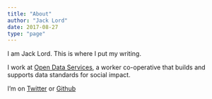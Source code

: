 ```yaml
---
title: "About"
author: "Jack Lord"
date: 2017-08-27
type: "page"
---
```


I am Jack Lord. This is where I put my writing.

I work at [Open Data Services](https://www.opendataservices.coop), a worker co-operative that builds and supports data standards for social impact.  

I'm on [Twitter](https://twitter.com/jacklord) or [Github](https://github.com/ScatteredInk) 
